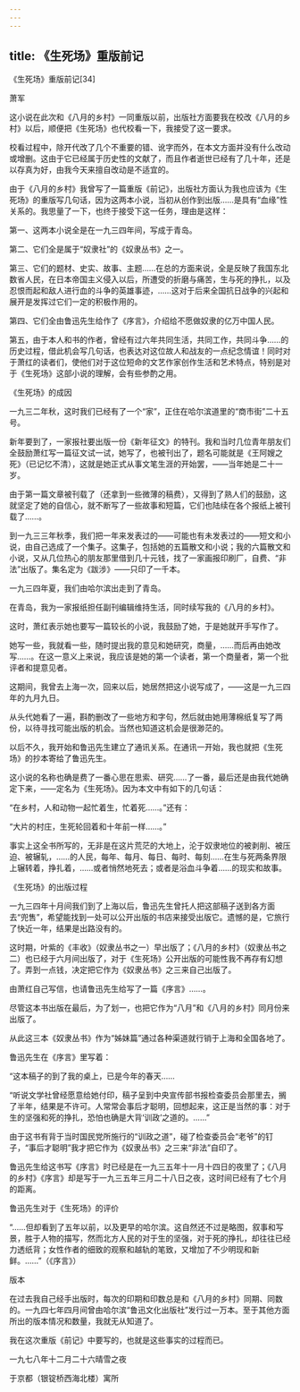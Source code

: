 ```yaml
---
---
---
```

title: 《生死场》重版前记
---




《生死场》重版前记[34]



萧军

这小说在此次和《八月的乡村》一同重版以前，出版社方面要我在校改《八月的乡村》以后，顺便把《生死场》也代校看一下，我接受了这一要求。

校看过程中，除开代改了几个不重要的错、讹字而外，在本文方面并没有什么改动或增删。这由于它已经属于历史性的文献了，而且作者逝世已经有了几十年，还是以存真为好，由我今天来擅自改动是不适宜的。

由于《八月的乡村》我曾写了一篇重版《前记》，出版社方面认为我也应该为《生死场》的重版写几句话，因为这两本小说，当初从创作到出版……是具有“血缘”性关系的。我思量了一下，也终于接受下这一任务，理由是这样：

第一、这两本小说全是在一九三四年间，写成于青岛。

第二、它们全是属于“奴隶社”的《奴隶丛书》之一。

第三、它们的题材、史实、故事、主题……在总的方面来说，全是反映了我国东北数省人民，在日本帝国主义侵入以后，所遭受的折磨与痛苦，生与死的挣扎，以及忍恨而起和敌人进行血的斗争的英雄事迹，……这对于后来全国抗日战争的兴起和展开是发挥过它们一定的积极作用的。

第四、它们全由鲁迅先生给作了《序言》，介绍给不愿做奴隶的亿万中国人民。

第五，由于本人和书的作者，曾经有过六年共同生活，共同工作，共同斗争……的历史过程，借此机会写几句话，也表达对这位故人和战友的一点纪念情谊！同时对于萧红的读者们，使他们对于这位短命的文艺作家创作生活和艺术特点，特别是对于《生死场》这部小说的理解，会有些参酌之用。





《生死场》的成因


一九三二年秋，这时我们已经有了一个“家”，正住在哈尔滨道里的“商市街”二十五号。

新年要到了，一家报社要出版一份《新年征文》的特刊。我和当时几位青年朋友们全鼓励萧红写一篇征文试一试，她写了，也被刊出了，题名可能就是《王阿嫂之死》（已记忆不清），这就是她正式从事文笔生涯的开始罢，——当年她是二十一岁。

由于第一篇文章被刊载了（还拿到一些微薄的稿费），又得到了熟人们的鼓励，这就坚定了她的自信心，就不断写了一些故事和短篇，它们也陆续在各个报纸上被刊载了……。

到一九三三年秋季，我们把一年来发表过的——可能也有未发表过的——短文和小说，由自己选成了一个集子。这集子，包括她的五篇散文和小说；我的六篇散文和小说，又从几位热心的朋友那里借到几十元钱，找了一家画报印刷厂，自费、“非法”出版了。集名定为《跋涉》——只印了一千本。

一九三四年夏，我们由哈尔滨出走到了青岛。

在青岛，我为一家报纸担任副刊编辑维持生活，同时续写我的《八月的乡村》。

这时，萧红表示她也要写一篇较长的小说，我鼓励了她，于是她就开手写作了。

她写一些，我就看一些，随时提出我的意见和她研究，商量，……而后再由她改写……。在这一意义上来说，我应该是她的第一个读者，第一个商量者，第一个批评者和提意见者。

这期间，我曾去上海一次，回来以后，她居然把这小说写成了，——这是一九三四年的九月九日。

从头代她看了一遍，斟酌删改了一些地方和字句，然后就由她用薄棉纸复写了两份，以待寻找可能出版的机会。当然也知道这机会是很渺茫的。

以后不久，我开始和鲁迅先生建立了通讯关系。在通讯一开始，我也就把《生死场》的抄本寄给了鲁迅先生。

这小说的名称也确是费了一番心思在思索、研究……了一番，最后还是由我代她确定下来，——定名为《生死场》。因为本文中有如下的几句话：

“在乡村，人和动物一起忙着生，忙着死……。”还有：

“大片的村庄，生死轮回着和十年前一样……。”

事实上这全书所写的，无非是在这片荒茫的大地上，沦于奴隶地位的被剥削、被压迫、被辗轧，……的人民，每年、每月、每日、每时、每刻……在生与死两条界限上辗转着，挣扎着，……或者悄然地死去；或者是浴血斗争着……的现实和故事。





《生死场》的出版过程


一九三四年十月间我们到了上海以后，鲁迅先生曾托人把这部稿子送到各方面去“兜售”，希望能找到一处可以公开出版的书店来接受出版它。遗憾的是，它旅行了快近一年，结果是出路没有的。

这时期，叶紫的《丰收》（奴隶丛书之一）早出版了；《八月的乡村》（奴隶丛书之二）也已经于六月间出版了，对于《生死场》公开出版的可能性我不再存有幻想了。弄到一点钱，决定把它作为《奴隶丛书》之三来自己出版了。

由萧红自己写信，也请鲁迅先生给写了一篇《序言》……。

尽管这本书出版在最后，为了划一，也把它作为“八月”和《八月的乡村》同月份来出版了。

从此这三本《奴隶丛书》作为“姊妹篇”通过各种渠道就行销于上海和全国各地了。

鲁迅先生在《序言》里写着：

“这本稿子的到了我的桌上，已是今年的春天……

“听说文学社曾经愿意给她付印，稿子呈到中央宣传部书报检查委员会那里去，搁了半年，结果是不许可。人常常会事后才聪明，回想起来，这正是当然的事：对于生的坚强和死的挣扎，恐怕也确是大背‘训政’之道的。……”

由于这书有背于当时国民党所施行的“训政之道”，碰了检查委员会“老爷”的钉子，“事后才聪明”我才把它作为《奴隶丛书》之三来“非法”自印了。

鲁迅先生给这书写《序言》时已经是在一九三五年十一月十四日的夜里了；《八月的乡村》《序言》却是写于一九三五年三月二十八日之夜，这时间已经有了七个月的距离。





鲁迅先生对于《生死场》的评价


“……但却看到了五年以前，以及更早的哈尔滨。这自然还不过是略图，叙事和写景，胜于人物的描写，然而北方人民的对于生的坚强，对于死的挣扎，却往往已经力透纸背；女性作者的细致的观察和越轨的笔致，又增加了不少明现和新鲜。……”（《序言》）





版本


在过去我自己经手出版时，每次的印期和印数总是和《八月的乡村》同期、同数的。一九四七年四月间曾由哈尔滨“鲁迅文化出版社”发行过一万本。至于其他方面所出的版本情况和数量，我就无从知道了。

我在这次重版《前记》中要写的，也就是这些事实的过程而已。

一九七八年十二月二十六晴雪之夜

于京都（银锭桥西海北楼）寓所